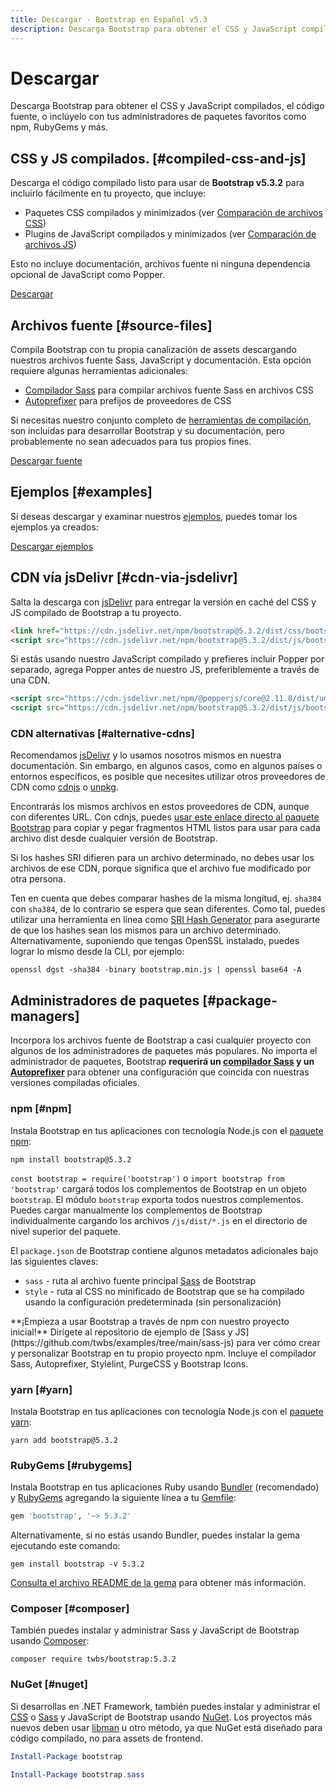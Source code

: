 ```yaml
---
title: Descargar · Bootstrap en Español v5.3
description: Descarga Bootstrap para obtener el CSS y JavaScript compilados, el código fuente, o inclúyelo con tus administradores de paquetes favoritos como npm, RubyGems y más.
---
```


# Descargar

Descarga Bootstrap para obtener el CSS y JavaScript compilados, el código fuente, o inclúyelo con tus administradores de paquetes favoritos como npm, RubyGems y más.

## CSS y JS compilados. [#compiled-css-and-js]

Descarga el código compilado listo para usar de **Bootstrap v5.3.2** para incluirlo fácilmente en tu proyecto, que incluye:

- Paquetes CSS compilados y minimizados (ver [Comparación de archivos CSS](/bootstrap/5.3/getting-started/contents/#css-files))
- Plugins de JavaScript compilados y minimizados (ver [Comparación de archivos JS](/bootstrap/5.3/getting-started/contents/#js-files))

Esto no incluye documentación, archivos fuente ni ninguna dependencia opcional de JavaScript como Popper.

[Descargar](https://github.com/twbs/bootstrap/releases/download/v5.3.2/bootstrap-5.3.2-dist.zip)

## Archivos fuente [#source-files]

Compila Bootstrap con tu propia canalización de assets descargando nuestros archivos fuente Sass, JavaScript y documentación. Esta opción requiere algunas herramientas adicionales:

- [Compilador Sass](/bootstrap/5.3/getting-started/contribute/#sass) para compilar archivos fuente Sass en archivos CSS
- [Autoprefixer](https://github.com/postcss/autoprefixer) para prefijos de proveedores de CSS

Si necesitas nuestro conjunto completo de [herramientas de compilación](/bootstrap/5.3/getting-started/contribute/#tooling-setup), son incluidas para desarrollar Bootstrap y su documentación, pero probablemente no sean adecuados para tus propios fines.

[Descargar fuente](https://github.com/twbs/bootstrap/archive/v5.3.2.zip)

## Ejemplos [#examples]

Si deseas descargar y examinar nuestros [ejemplos](/bootstrap/5.3/examples/), puedes tomar los ejemplos ya creados:

[Descargar ejemplos](https://github.com/twbs/bootstrap/releases/download/v5.3.2/bootstrap-5.3.2-examples.zip)

## CDN vía jsDelivr [#cdn-via-jsdelivr]

Salta la descarga con [jsDelivr](https://www.jsdelivr.com/) para entregar la versión en caché del CSS y JS compilado de Bootstrap a tu proyecto.

```html filename="HTML"
<link href="https://cdn.jsdelivr.net/npm/bootstrap@5.3.2/dist/css/bootstrap.min.css" rel="stylesheet" integrity="sha384-T3c6CoIi6uLrA9TneNEoa7RxnatzjcDSCmG1MXxSR1GAsXEV/Dwwykc2MPK8M2HN" crossorigin="anonymous">
<script src="https://cdn.jsdelivr.net/npm/bootstrap@5.3.2/dist/js/bootstrap.bundle.min.js" integrity="sha384-C6RzsynM9kWDrMNeT87bh95OGNyZPhcTNXj1NW7RuBCsyN/o0jlpcV8Qyq46cDfL" crossorigin="anonymous"></script>
```

Si estás usando nuestro JavaScript compilado y prefieres incluir Popper por separado, agrega Popper antes de nuestro JS, preferiblemente a través de una CDN.

```html filename="HTML"
<script src="https://cdn.jsdelivr.net/npm/@popperjs/core@2.11.8/dist/umd/popper.min.js" integrity="sha384-I7E8VVD/ismYTF4hNIPjVp/Zjvgyol6VFvRkX/vR+Vc4jQkC+hVqc2pM8ODewa9r" crossorigin="anonymous"></script>
<script src="https://cdn.jsdelivr.net/npm/bootstrap@5.3.2/dist/js/bootstrap.min.js" integrity="sha384-BBtl+eGJRgqQAUMxJ7pMwbEyER4l1g+O15P+16Ep7Q9Q+zqX6gSbd85u4mG4QzX+" crossorigin="anonymous"></script>
```

### CDN alternativas [#alternative-cdns]

Recomendamos [jsDelivr](https://www.jsdelivr.com/) y lo usamos nosotros mismos en nuestra documentación. Sin embargo, en algunos casos, como en algunos países o entornos específicos, es posible que necesites utilizar otros proveedores de CDN como [cdnjs](https://cdnjs.com/) o [unpkg](https://unpkg.com/).

Encontrarás los mismos archivos en estos proveedores de CDN, aunque con diferentes URL. Con cdnjs, puedes [usar este enlace directo al paquete Bootstrap](https://cdnjs.com/libraries/bootstrap) para copiar y pegar fragmentos HTML listos para usar para cada archivo dist desde cualquier versión de Bootstrap.

<Callout type="warning" emoji="">
    Si los hashes SRI difieren para un archivo determinado, no debes usar los archivos de ese CDN, porque significa que el archivo fue modificado por otra persona.
</Callout>

Ten en cuenta que debes comparar hashes de la misma longitud, ej. `sha384` con `sha384`, de lo contrario se espera que sean diferentes. Como tal, puedes utilizar una herramienta en línea como [SRI Hash Generator](https://www.srihash.org/) para asegurarte de que los hashes sean los mismos para un archivo determinado. Alternativamente, suponiendo que tengas OpenSSL instalado, puedes lograr lo mismo desde la CLI, por ejemplo:

```shell filename="Terminal"
openssl dgst -sha384 -binary bootstrap.min.js | openssl base64 -A
```

## Administradores de paquetes [#package-managers]

Incorpora los archivos fuente de Bootstrap a casi cualquier proyecto con algunos de los administradores de paquetes más populares. No importa el administrador de paquetes, Bootstrap **requerirá un [compilador Sass](/bootstrap/5.3/getting-started/contribute/#sass) y un [Autoprefixer](https://github.com/postcss/autoprefixer)** para obtener una configuración que coincida con nuestras versiones compiladas oficiales.

### npm [#npm]

Instala Bootstrap en tus aplicaciones con tecnología Node.js con el [paquete npm](https://www.npmjs.com/package/bootstrap):

```shell filename="Terminal"
npm install bootstrap@5.3.2
```

`const bootstrap = require('bootstrap')` o `import bootstrap from 'bootstrap'` cargará todos los complementos de Bootstrap en un objeto `bootstrap`. El módulo `bootstrap` exporta todos nuestros complementos. Puedes cargar manualmente los complementos de Bootstrap individualmente cargando los archivos `/js/dist/*.js` en el directorio de nivel superior del paquete.

El `package.json` de Bootstrap contiene algunos metadatos adicionales bajo las siguientes claves:

- `sass` - ruta al archivo fuente principal [Sass](https://sass-lang.com/) de Bootstrap
- `style` - ruta al CSS no minificado de Bootstrap que se ha compilado usando la configuración predeterminada (sin personalización)

<Callout type="info" emoji="">
    **¡Empieza a usar Bootstrap a través de npm con nuestro proyecto inicial!** Dirígete al repositorio de ejemplo de [Sass y JS](https://github.com/twbs/examples/tree/main/sass-js) para ver cómo crear y personalizar Bootstrap en tu propio proyecto npm. Incluye el compilador Sass, Autoprefixer, Stylelint, PurgeCSS y Bootstrap Icons.
</Callout>

### yarn [#yarn]

Instala Bootstrap en tus aplicaciones con tecnología Node.js con el [paquete yarn](https://yarnpkg.com/en/package/bootstrap):

```shell filename="Terminal"
yarn add bootstrap@5.3.2
```

### RubyGems [#rubygems]

Instala Bootstrap en tus aplicaciones Ruby usando [Bundler](https://bundler.io/) (recomendado) y [RubyGems](https://rubygems.org/) agregando la siguiente línea a tu [Gemfile](https://bundler.io/gemfile):

```ruby filename="Ruby"
gem 'bootstrap', '~> 5.3.2'
```

Alternativamente, si no estás usando Bundler, puedes instalar la gema ejecutando este comando:

```shell filename="Terminal"
gem install bootstrap -v 5.3.2
```

[Consulta el archivo README de la gema](https://github.com/twbs/bootstrap-rubygem/blob/main/README.md) para obtener más información.

### Composer [#composer]

También puedes instalar y administrar Sass y JavaScript de Bootstrap usando [Composer](https://getcomposer.org/):

```shell filename="Terminal"
composer require twbs/bootstrap:5.3.2
```

### NuGet [#nuget]

Si desarrollas en .NET Framework, también puedes instalar y administrar el [CSS](https://www.nuget.org/packages/bootstrap/) o [Sass](https://www.nuget.org/packages/bootstrap.sass/) y JavaScript de Bootstrap usando [NuGet](https://www.nuget.org/). Los proyectos más nuevos deben usar [libman](https://docs.microsoft.com/en-us/aspnet/core/client-side/libman/) u otro método, ya que NuGet está diseñado para código compilado, no para assets de frontend.

```powershell filename="PowerShell"
Install-Package bootstrap
```

```powershell filename="PowerShell"
Install-Package bootstrap.sass
```